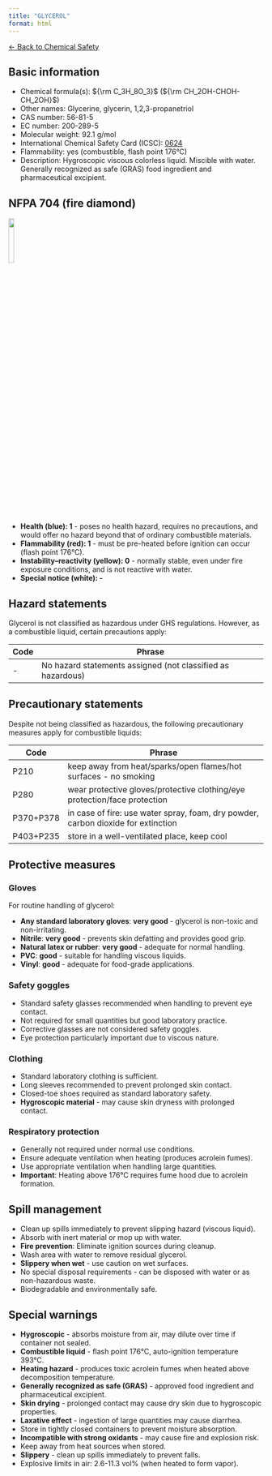 ```yaml
---
title: "GLYCEROL"
format: html
---
```


[← Back to Chemical Safety](../chemical-safety.qmd)

## Basic information
- Chemical formula(s): ${\rm C_3H_8O_3}$ (${\rm CH_2OH-CHOH-CH_2OH}$)
- Other names: Glycerine, glycerin, 1,2,3-propanetriol
- CAS number: 56-81-5
- EC number: 200-289-5
- Molecular weight: 92.1 g/mol
- International Chemical Safety Card (ICSC): [0624](https://chemicalsafety.ilo.org/dyn/icsc/showcard.display?p_card_id=0624)
- Flammability: yes (combustible, flash point 176°C)
- Description: Hygroscopic viscous colorless liquid. Miscible with water. Generally recognized as safe (GRAS) food ingredient and pharmaceutical excipient.

## NFPA 704 (fire diamond)

![](../media/nfpa704/110.png){width=15% fig-align="center"}

- **Health (blue): 1** - poses no health hazard, requires no precautions, and would offer no hazard beyond that of ordinary combustible materials.
- **Flammability (red): 1** - must be pre-heated before ignition can occur (flash point 176°C).
- **Instability–reactivity (yellow): 0** - normally stable, even under fire exposure conditions, and is not reactive with water.
- **Special notice (white): -**

## Hazard statements
Glycerol is not classified as hazardous under GHS regulations. However, as a combustible liquid, certain precautions apply:

| Code | Phrase |
| ---- | ------ |
| -    | No hazard statements assigned (not classified as hazardous) |

## Precautionary statements
Despite not being classified as hazardous, the following precautionary measures apply for combustible liquids:

| Code           | Phrase                                                                                                                         |
| -------------- | ------------------------------------------------------------------------------------------------------------------------------ |
| P210           | keep away from heat/sparks/open flames/hot surfaces - no smoking                                                             |
| P280           | wear protective gloves/protective clothing/eye protection/face protection                                                      |
| P370+P378      | in case of fire: use water spray, foam, dry powder, carbon dioxide for extinction                                            |
| P403+P235      | store in a well-ventilated place, keep cool                                                                                  |

## Protective measures

### Gloves
For routine handling of glycerol:

- **Any standard laboratory gloves**: **very good** - glycerol is non-toxic and non-irritating.
- **Nitrile**: **very good** - prevents skin defatting and provides good grip.
- **Natural latex or rubber**: **very good** - adequate for normal handling.
- **PVC**: **good** - suitable for handling viscous liquids.
- **Vinyl**: **good** - adequate for food-grade applications.

### Safety goggles
- Standard safety glasses recommended when handling to prevent eye contact.
- Not required for small quantities but good laboratory practice.
- Corrective glasses are not considered safety goggles.
- Eye protection particularly important due to viscous nature.

### Clothing
- Standard laboratory clothing is sufficient.
- Long sleeves recommended to prevent prolonged skin contact.
- Closed-toe shoes required as standard laboratory safety.
- **Hygroscopic material** - may cause skin dryness with prolonged contact.

### Respiratory protection
- Generally not required under normal use conditions.
- Ensure adequate ventilation when heating (produces acrolein fumes).
- Use appropriate ventilation when handling large quantities.
- **Important**: Heating above 176°C requires fume hood due to acrolein formation.

## Spill management
- Clean up spills immediately to prevent slipping hazard (viscous liquid).
- Absorb with inert material or mop up with water.
- **Fire prevention**: Eliminate ignition sources during cleanup.
- Wash area with water to remove residual glycerol.
- **Slippery when wet** - use caution on wet surfaces.
- No special disposal requirements - can be disposed with water or as non-hazardous waste.
- Biodegradable and environmentally safe.

## Special warnings
- **Hygroscopic** - absorbs moisture from air, may dilute over time if container not sealed.
- **Combustible liquid** - flash point 176°C, auto-ignition temperature 393°C.
- **Heating hazard** - produces toxic acrolein fumes when heated above decomposition temperature.
- **Generally recognized as safe (GRAS)** - approved food ingredient and pharmaceutical excipient.
- **Skin drying** - prolonged contact may cause dry skin due to hygroscopic properties.
- **Laxative effect** - ingestion of large quantities may cause diarrhea.
- Store in tightly closed containers to prevent moisture absorption.
- **Incompatible with strong oxidants** - may cause fire and explosion risk.
- Keep away from heat sources when stored.
- **Slippery** - clean up spills immediately to prevent falls.
- Explosive limits in air: 2.6-11.3 vol% (when heated to form vapor).